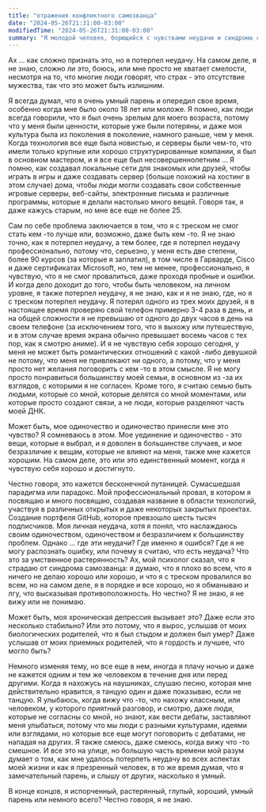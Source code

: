 ```yaml
---
title: "отражения конфликтного самозванца"
date: "2024-05-26T21:31:00-03:00"
modifiedTime: "2024-05-26T21:31:00-03:00"
summary: "Я молодой человек, борющийся с чувствами неудачи и синдрома самозванца, пытаясь понять, где я ошибся, несмотря на мои достижения."
---
```


Ах ... как сложно признать это, но я потерпел неудачу. На самом деле, я не знаю, сложно ли это, боюсь, или мне просто не хватает смелости, несмотря на то, что многие люди говорят, что страх - это отсутствие мужества, так что это может быть излишним.

Я всегда думал, что я очень умный парень и опередил свое время, особенно когда мне было около 18 лет или моложе. Я помню, как люди всегда говорили, что я был очень зрелым для моего возраста, потому что у меня были ценности, которые уже были потеряны, и даже моя культура была из поколения в поколение, намного раньше, чем у меня. Когда технология все еще была новистью, и серверы были чем-то, что имели только крупные или хорошо структурированные компании, я был в основном мастером, и я все еще был несовершеннолетним ... Я помню, как создавал локальные сети для знакомых или друзей, чтобы играть в игры и даже создавать сервер (больше похожий на хостинг в этом случае) дома, чтобы люди могли создавать свои собственные игровые серверы, веб-сайты, электронные письма и различные программы, которые я делали настолько много вещей. Говоря так, я даже кажусь старым, но мне все еще не более 25.

Сам по себе проблема заключается в том, что я с треском не смог стать кем -то лучше или, возможно, даже быть кем -то. 
Я не знаю точно, как я потерпел неудачу, а тем более, где я потерпел неудачу профессионально, потому что, серьезно, у меня есть две степени, более 90 курсов (за которые я заплатил), в том числе в Гарварде, Cisco и даже сертификатах Microsoft, но, тем не менее, профессионально, я чувствую, что я не смог провалиться, даже проходя пробные и ошибки. И когда дело доходит до того, чтобы быть человеком, на личном уровне, я также потерпел неудачу, я не знаю, как и я не знаю, где, но я с треском потерпел неудачу.
Я потерял одного из трех моих друзей, я в настоящее время проверяю свой телефон примерно 3-4 раза в день, и на общей сложности я не превышаю от одного до двух часов в день на своем телефоне (за исключением того, что я выхожу или путешествую, и в этом случае время экрана обычно превышает восемь часов с тех пор, как я смотрю аниме). И я не чувствую себя хорошо сегодня, у меня не может быть романтических отношений с какой -либо девушкой не потому, что меня не привлекают ни одного, а потому, что у меня просто нет желания поговорить с кем -то в этом смысле. Я не могу просто понравиться большинству моей семьи, в основном из -за их взглядов, с которыми я не согласен. Кроме того, я считаю семью быть людьми, которые со мной, которые делятся со мной моментами, или которые просто создают связи, а не люди, которые разделяют часть моей ДНК.

Может быть, мое одиночество и одиночество принесли мне это чувство? Я сомневаюсь в этом.
Мое уединение и одиночество - это вещи, которые я выбрал, и я доволен в большинстве случаев, и мое безразличие к вещам, которые не влияют на меня, также мне кажется хорошим. На самом деле, это или это единственный момент, когда я чувствую себя хорошо и достигнуто.

Честно говоря, это кажется бесконечной путаницей. Сумасшедшая парадигма или парадокс.
Мой профессиональный провал, в котором я посвящаю и много посвящаю, создавая название в области технологий, участвуя в различных открытых и даже некоторых закрытых проектах. Создание портфеля GitHub, которое превзошло шесть тысяч подписчиков. Моя личная неудача, хотя я понял, что наслаждаюсь своим одиночеством, одиночеством и безразличием к большинству проблем. Однако ... где эти неудачи? Где именно я ошибся? Где я не могу распознать ошибку, или почему я считаю, что есть неудача? Что это за умственное растерянность?
Ах, мой психолог сказал, что я страдаю от синдрома самозванца: я думаю, что я плохо во всем, что я ничего не делаю хорошо или хорошо, и что я с треском провалился во всем, но на самом деле, я в порядке и все хорошо, но я обманываю и лгу, что высказывая противоположность. Но честно? Я не знаю, я не вижу или не понимаю.

Может быть, моя хроническая депрессия вызывает это? Даже если это несколько стабильно? Или это потому, что я вырос, услышав от моих биологических родителей, что я был стыдом и должен был умер? Даже услышав от моих приемных родителей, что я гордость и лучшее, что могло быть?

Немного изменяя тему, но все еще в нем, иногда я плачу ночью и даже не кажется одним и тем же человеком в течение дня или перед другими.
Когда я нахожусь на наушниках, слушаю песню, которая мне действительно нравится, я танцую один и даже показываю, если не танцую. Я улыбаюсь, когда вижу что -то, что нахожу классным, или человеком, у которого приятный разговор, и смотрю, даже люди, которые не согласны со мной, но знают, как вести дебаты, заставляют меня улыбаться, потому что мы люди с разными культурами, идеями или взглядами, но которые все еще могут поговорить с дебатами, не нападая на других. Я также смеюсь, даже смеюсь, когда вижу что -то смешное. И все это на улице, но большую часть времени мой разум думает о том, как мне удалось потерпеть неудачу во всех аспектах моей жизни и как я презренный человек, в то же время думая, что я замечательный парень, и слышу от других, насколько я умный.

В конце концов, я испорченный, растерянный, глупый, хороший, умный парень или немного всего? Честно говоря, я не знаю.